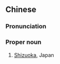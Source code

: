 {{also|静岡}}
==Chinese==
{{zh-forms|s=静冈}}

===Pronunciation===
{{zh-pron
|m=Jìnggāng
|c=zing6 gong1
|cat=pn
}}

===Proper noun===
{{zh-proper noun}}

# [[Shizuoka]], Japan